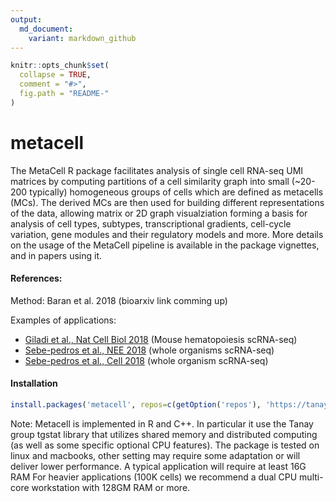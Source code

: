 ```yaml
---
output:
  md_document:
    variant: markdown_github
---
```


```r
knitr::opts_chunk$set(
  collapse = TRUE,
  comment = "#>",
  fig.path = "README-"
)
```

# metacell

The MetaCell R package facilitates analysis of single cell RNA-seq UMI matrices 
by computing partitions of a cell similarity graph into small (~20-200 typically) homogeneous groups of cells which are defined as metacells (MCs). The derived MCs are then used for building different representations of the data, allowing matrix or 2D graph visualziation forming a basis for analysis of cell types, subtypes, transcriptional gradients, cell-cycle variation, gene modules and their regulatory models and more. More details on the usage of the MetaCell pipeline is available in the package vignettes, and in papers using it.

#### References:

Method: Baran et al. 2018 (bioarxiv link comming up)

Examples of applications:

* [Giladi et al., Nat Cell Biol 2018](http://www.nature.com/articles/s41556-018-0121-4) (Mouse hematopoiesis scRNA-seq)
* [Sebe-pedros et al., NEE 2018](https://www.nature.com/articles/s41559-018-0575-6) (whole organisms scRNA-seq)
* [Sebe-pedros et al., Cell 2018](https://www.cell.com/cell/abstract/S0092-8674(18)30596-8) (whole organism scRNA-seq)

#### Installation

```r
install.packages('metacell', repos=c(getOption('repos'), 'https://tanaylab.bitbucket.io/repo'))
```

Note: Metacell is implemented in R and C++. In particular it use the Tanay group tgstat library that utilizes shared memory and distributed computing (as well as some specific optional CPU features). The package is tested on linux and macbooks, other setting may require some adaptation or will deliver lower performance. A typical application will require at least 16G RAM 
For heavier applications (100K cells) we recommend a dual CPU multi-core workstation with 128GM RAM or more.
